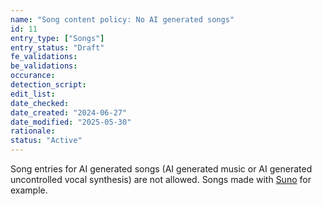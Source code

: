 ```yaml
---
name: "Song content policy: No AI generated songs"
id: 11
entry_type: ["Songs"]
entry_status: "Draft"
fe_validations:
be_validations:
occurance:
detection_script:
edit_list:
date_checked:
date_created: "2024-06-27"
date_modified: "2025-05-30"
rationale:
status: "Active"
---
```

Song entries for AI generated songs (AI generated music or AI generated uncontrolled vocal synthesis) are not allowed. Songs made with [Suno](https://suno.com/home) for example.